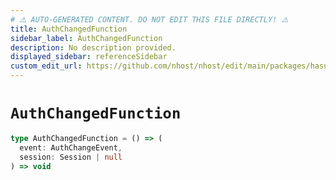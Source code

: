 ```yaml
---
# ⚠️ AUTO-GENERATED CONTENT. DO NOT EDIT THIS FILE DIRECTLY! ⚠️
title: AuthChangedFunction
sidebar_label: AuthChangedFunction
description: No description provided.
displayed_sidebar: referenceSidebar
custom_edit_url: https://github.com/nhost/nhost/edit/main/packages/hasura-auth-js/src/utils/types.ts#L137
---
```


# `AuthChangedFunction`

```ts
type AuthChangedFunction = () => (
  event: AuthChangeEvent,
  session: Session | null
) => void
```
